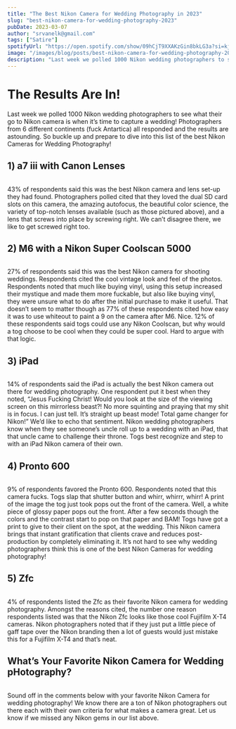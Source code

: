 ```yaml
---
title: "The Best Nikon Camera for Wedding Photography in 2023"
slug: "best-nikon-camera-for-wedding-photography-2023"
pubDate: 2023-03-07
author: "srvanelk@gmail.com"
tags: ["Satire"]
spotifyUrl: "https://open.spotify.com/show/09hCjT9XXAKzGin8bkLG3a?si=kjRZvQ1JTb6Ov3HVzSSlWA"
image: "/images/blog/posts/best-nikon-camera-for-wedding-photography-2023/Best-Nikon-Camera-1.webp"
description: "Last week we polled 1000 Nikon wedding photographers to see what their go to Nikon camera is when it’s time to capture a wedding! Photographers from 6 different continents (fuck Antartica) all responded and the results are astounding. So buckle up and prepare to dive into this list of the best Nikon Cameras for Wedding Photography!"
---
```


# The Results Are In!

Last week we polled 1000 Nikon wedding photographers to see what their go to Nikon camera is when it’s time to capture a wedding! Photographers from 6 different continents (fuck Antartica) all responded and the results are astounding. So buckle up and prepare to dive into this list of the best Nikon Cameras for Wedding Photography!

## 1) a7 iii with Canon Lenses

<figure>
  <img src="/images/blog/posts/best-nikon-camera-for-wedding-photography-2023/Best-Nikon-Camera-1.webp" alt="" />
</figure>

43% of respondents said this was the best Nikon camera and lens set-up they had found. Photographers polled cited that they loved the dual SD card slots on this camera, the amazing autofocus, the beautiful color science, the variety of top-notch lenses available (such as those pictured above), and a lens that screws into place by screwing right. We can’t disagree there, we like to get screwed right too.

## 2) M6 with a Nikon Super Coolscan 5000

<figure>
  <img src="/images/blog/posts/best-nikon-camera-for-wedding-photography-2023/Best-Nikon-Camera-2.webp" alt="" />
</figure>

27% of respondents said this was the best Nikon camera for shooting weddings. Respondents cited the cool vintage look and feel of the photos. Respondents noted that much like buying vinyl, using this setup increased their mystique and made them more fuckable, but also like buying vinyl, they were unsure what to do after the initial purchase to make it useful. That doesn’t seem to matter though as 77% of these respondents cited how easy it was to use whiteout to paint a 9 on the camera after M6. Nice. 12% of these respondents said togs could use any Nikon Coolscan, but why would a tog choose to be cool when they could be super cool. Hard to argue with that logic.

## 3) iPad

<figure>
  <img src="/images/blog/posts/best-nikon-camera-for-wedding-photography-2023/Best-Nikon-Camera-3.webp" alt="" />
</figure>

14% of respondents said the iPad is actually the best Nikon camera out there for wedding photography. One respondent put it best when they noted, “Jesus Fucking Christ! Would you look at the size of the viewing screen on this mirrorless beast?! No more squinting and praying that my shit is in focus. I can just tell. It’s straight up beast mode! Total game changer for Nikon!” We’d like to echo that sentiment. Nikon wedding photographers know when they see someone’s uncle roll up to a wedding with an iPad, that that uncle came to challenge their throne. Togs best recognize and step to with an iPad Nikon camera of their own.

## 4) Pronto 600

<figure>
  <img src="/images/blog/posts/best-nikon-camera-for-wedding-photography-2023/Best-Nikon-Camera-4.webp" alt="" />
</figure>

9% of respondents favored the Pronto 600. Respondents noted that this camera fucks. Togs slap that shutter button and whirr, whirrr, whirr! A print of the image the tog just took pops out the front of the camera. Well, a white piece of glossy paper pops out the front. After a few seconds though the colors and the contrast start to pop on that paper and BAM! Togs have got a print to give to their client on the spot, at the wedding. This Nikon camera brings that instant gratification that clients crave and reduces post-production by completely eliminating it. It’s not hard to see why wedding photographers think this is one of the best Nikon Cameras for wedding photography!

## 5) Zfc

<figure>
  <img src="/images/blog/posts/best-nikon-camera-for-wedding-photography-2023/Best-Nikon-Camera-5.webp" alt="" />
</figure>

4% of respondents listed the Zfc as their favorite Nikon camera for wedding photography. Amongst the reasons cited, the number one reason respondents listed was that the Nikon Zfc looks like those cool Fujifilm X-T4 cameras. Nikon photographers noted that if they just put a little piece of gaff tape over the Nikon branding then a lot of guests would just mistake this for a Fujifilm X-T4 and that’s neat.

## What’s Your Favorite Nikon Camera for Wedding pHotography?

<figure>
  <img src="/images/blog/posts/best-nikon-camera-for-wedding-photography-2023/Best-Nikon-Camera-6.webp" alt="" />
</figure>

Sound off in the comments below with your favorite Nikon Camera for wedding photography! We know there are a ton of Nikon photographers out there each with their own criteria for what makes a camera great. Let us know if we missed any Nikon gems in our list above.